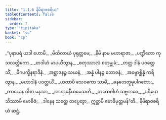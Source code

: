 ```yaml
---
title: "1.1.6 နိမိရာဇစရိယ"
tableOfContents: false
sidebar:
  order: 7
type: "tipitaka"
basket: "su"
book: "cp"
---
```



<DynamicBreadcrumb />

<Division number="40" book="cp">

<Paragraph number="46" type="verses" book="cp">
_“ပုနာပရံ ယဒါ ဟောမိ,_  
_မိထိလာယံ ပုရုတ္တမေ;_  
_နိမိ နာမ မဟာရာဇာ,_  
_ပဏ္ဍိတော ကုသလတ္ထိကော._  

</Paragraph>

</Division>
<Division number="41" book="cp">

<Paragraph number="47" type="verses" book="cp">
_တဒါဟံ မာပယိတွာန,_  
_စတုဿာလံ စတုမ္မုခံ;_  
_တတ္ထ ဒါနံ ပဝတ္တေသိံ,_  
_မိဂပက္ခိနရာဒိနံ._  

</Paragraph>

</Division>
<Division number="42" book="cp">

<Paragraph number="48" type="verses" book="cp">
_အစ္ဆာဒနဉ္စ သယနံ,_  
_အန္နံ ပါနဉ္စ ဘောဇနံ;_  
_အဗ္ဗောစ္ဆိန္နံ ကရိတွာန,_  
_မဟာဒါနံ ပဝတ္တယိံ._  

</Paragraph>

</Division>
<Division number="43" book="cp">

<Paragraph number="49" type="verses" book="cp">
_ယထာပိ သေဝကော သာမိံ,_  
_ဓနဟေတုမုပါဂတော;_  
_ကာယေန ဝါစာ မနသာ,_  
_အာရာဓနီယမေသတိ._  

</Paragraph>

</Division>
<Division number="44" book="cp">

<Paragraph number="50" type="verses" book="cp">
_တထေဝါဟံ သဗ္ဗဘဝေ,_  
_ပရိယေသိဿာမိ ဗောဓိဇံ;_  
_ဒါနေန သတ္တေ တပ္ပေတွာ,_  
ဣစ္ဆာမိ ဗောဓိမုတ္တမန်”တိ._  


</Paragraph>
</Division>

<Paragraph number="51" type="center" book="cp">
နိမိရာဇစရိယံ ဆဋ္ဌံ.
</Paragraph>